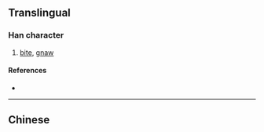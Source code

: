 {{also|嚙}}
{{character info/new}}
==Translingual==

===Han character===
{{Han char|rn=30|rad=口|as=08|sn=11|four=|canj=RYMU,XRYMU|ids=⿰口齿}}

# [[bite]], [[gnaw]]

====References====
* {{Han ref|kx=0196.261|hdz=10639.090|uh=556E|ud=21870}}

----

==Chinese==
{{zh-see|嚙}}